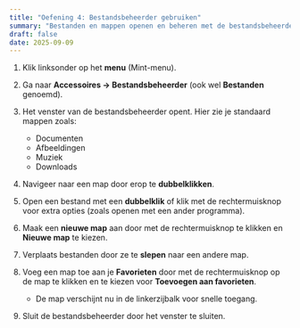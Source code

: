 ```yaml
---
title: "Oefening 4: Bestandsbeheerder gebruiken"
summary: "Bestanden en mappen openen en beheren met de bestandsbeheerder in Linux Mint."
draft: false
date: 2025-09-09
---
```


1) Klik linksonder op het **menu** (Mint-menu).  

2) Ga naar **Accessoires → Bestandsbeheerder** (ook wel **Bestanden** genoemd).  

3) Het venster van de bestandsbeheerder opent. Hier zie je standaard mappen zoals:  
   - Documenten  
   - Afbeeldingen  
   - Muziek  
   - Downloads  

4) Navigeer naar een map door erop te **dubbelklikken**.  

5) Open een bestand met een **dubbelklik** of klik met de rechtermuisknop voor extra opties (zoals openen met een ander programma).  

6) Maak een **nieuwe map** aan door met de rechtermuisknop te klikken en **Nieuwe map** te kiezen.  

7) Verplaats bestanden door ze te **slepen** naar een andere map.  

8) Voeg een map toe aan je **Favorieten** door met de rechtermuisknop op de map te klikken en te kiezen voor **Toevoegen aan favorieten**.  
   - De map verschijnt nu in de linkerzijbalk voor snelle toegang.  

9) Sluit de bestandsbeheerder door het venster te sluiten.
